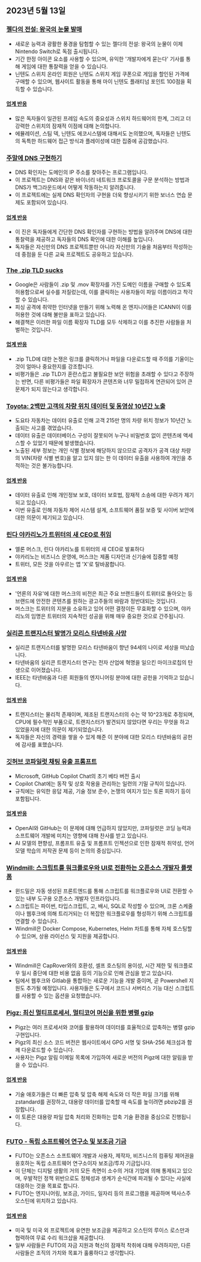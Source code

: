 

<CallToAction />

<Steps>

## 2023년 5월 13일

### [젤다의 전설: 왕국의 눈물 발매](https://www.zelda.com/tears-of-the-kingdom/)

- 새로운 능력과 광활한 풍경을 탐험할 수 있는 젤다의 전설: 왕국의 눈물이 이제 Nintendo Switch로 독점 출시됩니다.
- 기간 한정 아이콘 요소를 사용할 수 있으며, 유익한 '개발자에게 묻는다' 기사를 통해 게임에 대한 통찰력을 얻을 수 있습니다.
- 닌텐도 스위치 온라인 회원은 닌텐도 스위치 게임 쿠폰으로 게임을 할인된 가격에 구매할 수 있으며, 웹사이트 활동을 통해 마이 닌텐도 플래티넘 포인트 100점을 획득할 수 있습니다.

#### [업계 반응](http://news.ycombinator.com/item?id=35912318)

- 많은 독자들이 일관된 프레임 속도의 중요성과 스위치 하드웨어의 한계, 그리고 더 강력한 스위치의 잠재적 이점에 대해 논의합니다.
- 에뮬레이션, 스팀 덱, 닌텐도 에코시스템에 대해서도 논의했으며, 독자들은 닌텐도의 독특한 하드웨어 접근 방식과 플레이성에 대한 집중에 공감했습니다.

### [주말에 DNS 구현하기](https://implement-dns.wizardzines.com/)

- DNS 확인자는 도메인의 IP 주소를 찾아주는 프로그램입니다.
- 이 프로젝트는 DNS와 같은 바이너리 네트워크 프로토콜을 구문 분석하는 방법과 DNS가 백그라운드에서 어떻게 작동하는지 알려줍니다.
- 이 프로젝트에는 실제 DNS 확인자의 구현을 더욱 향상시키기 위한 보너스 연습 문제도 포함되어 있습니다.

#### [업계 반응](http://news.ycombinator.com/item?id=35916064)

- 이 진은 독자들에게 간단한 DNS 확인자를 구현하는 방법을 알려주며 DNS에 대한 통찰력을 제공하고 독자들의 DNS 확인에 대한 이해를 높입니다.
- 독자들은 자신만의 DNS 프로젝트뿐만 아니라 자신만의 기술을 처음부터 작성하는 데 중점을 둔 다른 교육 프로젝트도 공유하고 있습니다.

### [The .zip TLD sucks](https://financialstatement.zip/)

- Google은 사람들이 .zip 및 .mov 확장자를 가진 도메인 이름을 구매할 수 있도록 허용함으로써 실수를 저질렀는데, 이를 클릭하는 사용자들이 파일 이름이라고 착각할 수 있습니다.
- 피싱 공격에 취약한 인터넷을 만들기 위해 노력해 온 엔지니어들은 ICANN이 이를 허용한 것에 대해 불만을 표하고 있습니다.
- 해결책은 이러한 파일 이름 확장자 TLD를 모두 삭제하고 이를 추진한 사람들을 처벌하는 것입니다.

#### [업계 반응](http://news.ycombinator.com/item?id=35920336)

- .zip TLD에 대한 논쟁은 링크를 클릭하거나 파일을 다운로드할 때 주의를 기울이는 것이 얼마나 중요한지를 강조합니다.
- 비평가들은 .zip TLD가 혼란스럽고 불필요한 보안 위험을 초래할 수 있다고 주장하는 반면, 다른 비평가들은 파일 확장자가 콘텐츠와 너무 밀접하게 연관되어 있어 큰 문제가 되지 않는다고 생각합니다.

### [Toyota: 2백만 고객의 차량 위치 데이터 및 동영상 10년간 노출](https://www.bleepingcomputer.com/news/security/toyota-car-location-data-of-2-million-customers-exposed-for-ten-years/)

- 도요타 자동차는 데이터 유출로 인해 고객 215만 명의 차량 위치 정보가 10년간 노출되는 사고를 겪었습니다.
- 데이터 유출은 데이터베이스 구성이 잘못되어 누구나 비밀번호 없이 콘텐츠에 액세스할 수 있었기 때문에 발생했습니다.
- 노출된 세부 정보는 개인 식별 정보에 해당하지 않으므로 공격자가 공격 대상 차량의 VIN(차량 식별 번호)을 알고 있지 않는 한 이 데이터 유출을 사용하여 개인을 추적하는 것은 불가능합니다.

#### [업계 반응](http://news.ycombinator.com/item?id=35919133)

- 데이터 유출로 인해 개인정보 보호, 데이터 보호법, 잠재적 소송에 대한 우려가 제기되고 있습니다.
- 이번 유출로 인해 자동차 제어 시스템 설계, 소프트웨어 품질 보증 및 사이버 보안에 대한 의문이 제기되고 있습니다.

### [린다 야카리노가 트위터의 새 CEO로 취임](https://twitter.com/elonmusk/status/1657050349608501249)

- 엘론 머스크, 린다 야카리노를 트위터의 새 CEO로 발표하다
- 야카리노는 비즈니스 운영에, 머스크는 제품 디자인과 신기술에 집중할 예정
- 트위터, 모든 것을 아우르는 앱 'X'로 탈바꿈합니다.

#### [업계 반응](http://news.ycombinator.com/item?id=35917912)

- '언론의 자유'에 대한 머스크의 비전은 최근 주요 브랜드들이 트위터로 돌아오는 등 브랜드에 안전한 콘텐츠를 원하는 광고주들의 바람과 정반대되는 것입니다.
- 머스크는 트위터의 지분을 소유하고 있어 어떤 결정이든 무효화할 수 있으며, 야카리노의 임명은 트위터의 지속적인 성공을 위해 매우 중요한 것으로 간주됩니다.

### [실리콘 트랜지스터 발명가 모리스 타넨바움 사망](https://spectrum.ieee.org/in-memoriam-may-2023)

- 실리콘 트랜지스터를 발명한 모리스 타넨바움이 향년 94세의 나이로 세상을 떠났습니다.
- 타넨바움의 실리콘 트랜지스터 연구는 전자 산업에 혁명을 일으킨 마이크로칩의 탄생으로 이어졌습니다.
- IEEE는 타넨바움과 다른 회원들의 엔지니어링 분야에 대한 공헌을 기억하고 있습니다.

#### [업계 반응](http://news.ycombinator.com/item?id=35920261)

- 트랜지스터는 물리적 존재이며, 제조된 트랜지스터의 수는 약 10^23개로 추정되며, CPU에 필수적인 부품으로, 트랜지스터가 발견되지 않았다면 우리는 무엇을 하고 있었을지에 대한 의문이 제기되었습니다.
- 독자들은 자신의 경력을 쌓을 수 있게 해준 이 분야에 대한 모리스 타넨바움의 공헌에 감사를 표했습니다.

### [깃허브 코파일럿 채팅 유출 프롬프트](https://twitter.com/marvinvonhagen/status/1657060506371346432)

- Microsoft, GitHub Copilot Chat의 초기 베타 버전 출시
- Copilot Chat에는 동작 및 상호 작용을 관리하는 일련의 기밀 규칙이 있습니다.
- 규칙에는 유익한 응답 제공, 기술 정보 준수, 논쟁의 여지가 있는 토론 피하기 등이 포함됩니다.

#### [업계 반응](http://news.ycombinator.com/item?id=35921375)

- OpenAI와 GitHub는 이 문제에 대해 언급하지 않았지만, 코파일럿은 코딩 능력과 소프트웨어 개발에 미치는 영향에 대해 찬사를 받고 있습니다.
- AI 모델의 편향성, 프롬프트 유출 및 프롬프트 인젝션으로 인한 잠재적 취약성, 언어 모델 학습의 저작권 문제 등이 논의의 중심입니다.

### [Windmill: 스크립트를 워크플로우와 UI로 전환하는 오픈소스 개발자 플랫폼](https://github.com/windmill-labs/windmill)

- 윈드밀은 자동 생성된 프론트엔드를 통해 스크립트를 워크플로우와 UI로 전환할 수 있는 내부 도구용 오픈소스 개발자 인프라입니다.
- 스크립트는 파이썬, 타입스크립트, 고, 배시, SQL로 작성할 수 있으며, 크론 스케줄이나 웹후크에 의해 트리거되는 더 복잡한 워크플로우를 형성하기 위해 스크립트를 연결할 수 있습니다.
- Windmill은 Docker Compose, Kubernetes, Helm 차트를 통해 자체 호스팅할 수 있으며, 상용 라이선스 및 지원을 제공합니다.

#### [업계 반응](http://news.ycombinator.com/item?id=35920082)

- Windmill은 CapRover와의 호환성, 셀프 호스팅의 용이성, 시간 제한 및 워크플로우 일시 중단에 대한 비용 없음 등의 기능으로 인해 관심을 받고 있습니다.
- 팀에서 웹후크와 Gitlab을 통합하는 새로운 기능을 개발 중이며, 곧 Powershell 지원도 추가될 예정입니다. 사용자들은 도구에서 코드나 서버리스 기능 대신 스크립트를 사용할 수 있는 옵션을 요청했습니다.

### [Pigz: 최신 멀티프로세서, 멀티코어 머신을 위한 병렬 gzip](https://zlib.net/pigz/)

- Pigz는 여러 프로세서와 코어를 활용하여 데이터를 효율적으로 압축하는 병렬 gzip 구현입니다.
- Pigz의 최신 소스 코드 버전은 웹사이트에서 GPG 서명 및 SHA-256 체크섬과 함께 다운로드할 수 있습니다.
- 사용자는 Pigz 알림 이메일 목록에 가입하여 새로운 버전의 Pigz에 대한 알림을 받을 수 있습니다.

#### [업계 반응](http://news.ycombinator.com/item?id=35914447)

- 기술 애호가들은 더 빠른 압축 및 압축 해제 속도와 더 작은 파일 크기를 위해 zstandard를 권장하고, 대용량 데이터를 압축할 때 속도를 높이려면 pbzip2를 권장합니다.
- 이 토론은 대용량 파일 압축 처리와 진화하는 압축 기술 환경을 중심으로 진행됩니다.

### [FUTO - 독립 소프트웨어 연구소 및 보조금 기금](https://futo.org/)

- FUTO는 오픈소스 소프트웨어 개발과 사용자, 제작자, 비즈니스의 컴퓨팅 제어권을 옹호하는 독립 소프트웨어 연구소이자 보조금/투자 기금입니다.
- 이 단체는 디지털 생활의 거의 모든 측면이 소수의 거대 기업에 의해 통제되고 있으며, 우발적인 정책 위반으로도 정체성과 생계가 순식간에 파괴될 수 있다는 사실에 대응하는 것을 목표로 합니다.
- FUTO는 엔지니어링, 보조금, 가이드, 일자리 등의 프로그램을 제공하며 텍사스주 오스틴에 위치하고 있습니다.

#### [업계 반응](http://news.ycombinator.com/item?id=35911406)

- 미국 및 미국 외 프로젝트에 유연한 보조금을 제공하고 오스틴의 루이스 로스만과 협력하여 무료 수리 워크샵을 제공합니다.
- 일부 사람들은 FUTO의 자금 지원과 혁신의 잠재적 착취에 대해 우려하지만, 다른 사람들은 조직의 가치와 목표가 훌륭하다고 생각합니다.

</Steps>
